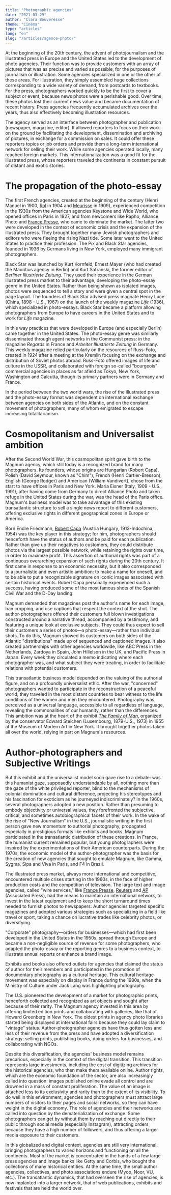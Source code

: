 ```yaml
---
title: "Photographic agencies"
date: "2021-03-29"
author: "Clara Bouveresse"
theme: "Cinéma"
type: "articles"
lang: "en"
slug: "/articles/agence-photo/"
---
```


At the beginning of the 20th century, the advent of photojournalism
and the illustrated press in Europe and the United States led to the
development of photo agencies. Their function was to provide customers
with an array of pictures that was as precise and varied as possible,
for the purposes of journalism or illustration. Some agencies
specialized in one or the other of these areas. For illustration, they
simply assembled huge collections corresponding to a wide variety of
demand, from postcards to textbooks. For the press, photographers worked
quickly to be the first to cover a subject or event, because news photos
were a perishable good. Over time, these photos lost their current news
value and became documentation of recent history. Press agencies
frequently accumulated archives over the years, thus also effectively
becoming illustration resources.

The agency served as an interface between photographer and publication
(newspaper, magazine, editor). It allowed reporters to focus on their
work on the ground by facilitating the development, dissemination and
archiving of pictures, in exchange for a commission on sales. It could
offer these reporters topics or job orders and provide them a long-term
international network for selling their work. While some agencies
operated locally, many reached foreign markets. This
internationalization was a good fit for the illustrated press, whose
reporters traveled the continents in constant pursuit of distant and
exotic stories.

# The propagation of the photo-essay

The first French agencies, created at the beginning of the century
(Henri Manuel in 1900, [Rol](http://blog.bnf.fr/gallica/index.php/2015/09/14/les-repertoires-thematiques-de-lagence-rol-1904-1937/) in 1904 and [Meurisse](http://blog.bnf.fr/gallica/index.php/2011/04/12/les-photographies-de-lagence-meurisse/) in 1909), experienced
competition in the 1930s from the American agencies Keystone and Wide
World, who opened offices in Paris in 1927, and from newcomers like
Rapho, Alliance Photo and [France
Presse](https://www.afp.com/fr/lagence/lafp-en-dates), who came to dominate the
market. The latter two were developed in the context of economic crisis
and the expansion of the illustrated press. They brought together many
Jewish photographers and editors who were fleeing the rising Nazi tide.
Some later went to the United States to practice their profession. The
Pix and Black Star agencies, founded in 1936 by Germans living in New
York, employed many immigrant photographers.

Black Star was launched by Kurt Kornfeld, Ernest Mayer (who had created
the Mauritius agency in Berlin) and Kurt Safranski, the former editor of
_Berliner Illustrierte Zeitung_. They used their experience in the
German illustrated press market to their advantage, developing the
photo-essay genre in the United States. Rather than being shown as
isolated images, photos were sequenced to tell a story and were given a
central spot in the page layout. The founders of Black Star advised
press magnate Henry Luce (China, 1898 - U.S., 1967) on the launch of the
weekly magazine _Life_ (1936), which specialized in photo-essays. Black
Star became a platform allowing photographers from Europe to have
careers in the United States and to work for _Life_ magazine.

In this way practices that were developed in Europe (and especially
Berlin) came together in the United States. The photo-essay genre was
similarly disseminated through agent networks in the Communist press: in
the magazine _Regards_ in France and _Arbeiter Illustrierte Zeitung_ in
Germany. This weekly magazine relied particularly on the resources of
Russ-Foto, created in 1924 after a meeting at the Kremlin focusing on
the exchange and distribution of Soviet photos abroad. Russ-Foto offered
images of life and culture in the USSR, and collaborated with foreign
so-called "bourgeois" commercial agencies in places as far afield as
Tokyo, New York, Washington and Calcutta, though its primary partners
were in Germany and France.

In the period between the two world wars, the rise of the illustrated
press and the photo-essay format was dependent on international exchange
between agencies on both sides of the Atlantic, and on the constant
movement of photographers, many of whom emigrated to escape increasing
totalitarianism.

<div class="tracs-resource center" data-id="338"></div>

<div class="tracs-resource center" data-id="339"></div>

# Cosmopolitanism and Universalist ambition

After the Second World War, this cosmopolitan spirit gave birth to the
Magnum agency, which still today is a recognized brand for many
photographers. Its founders, whose origins are Hungarian (Robert Capa),
Polish (David Seymour, known as "Chim"), French (Henri Cartier-Bresson),
English (George Rodger) and American (William Vandivert), chose from the
start to have offices in Paris and New York. Maria Eisner (Italy, 1909 -
U.S., 1991), after having come from Germany to direct Alliance Photo and
taken refuge in the United States during the war, was the head of the
Paris office. Magnum's business model was to take advantage of this
existing transatlantic structure to sell a single news report to
different customers, offering exclusive rights in different geographical
zones in Europe or America.

Born Endre Friedmann, [Robert Capa](https://transatlantic-cultures.org/en/catalog/la-photographie-americaine-une-invention-europeenne) (Austria Hungary, 1913-Indochina, 1954) was the key player in this strategy; for him, photographers should
henceforth have the status of authors and be paid for each publication.
Rather than give up their negatives to customers, they could distribute
photos via the largest possible network, while retaining the rights over
time, in order to maximize profit. This assertion of authorial rights
was part of a continuous overarching expansion of such rights during the
20th century. It first came in response to an economic necessity, but
it also corresponded to a journalistic and even artistic ambition: to
make a name for oneself, and to be able to put a recognizable signature
on iconic images associated with certain historical events. Robert Capa
personally experienced such a success, having produced some of the most
famous shots of the Spanish Civil War and the D-Day landing.

<div class="tracs-resource center" data-id="345"></div>

Magnum demanded that magazines post the author's name for each image,
ban cropping, and use captions that respect the context of the shot. The
author-photographers offered their customers full blown investigations
constructed around a narrative thread, accompanied by a testimony, and
featuring a unique look at exclusive subjects. They could thus expect to
sell their customers a series of photos—a photo-essay—rather than
individual shots. To do this, Magnum showed its customers on both sides
of the Atlantic "distributions" made up of sequenced and captioned
images. It also created partnerships with other agencies worldwide, like
ABC Press in the Netherlands, Zardoya in Spain, John Hillelson in the
UK, and Pacific Press in Japan. Every week they circulated a memo
indicating where each photographer was, and what subject they were
treating, in order to facilitate relations with potential customers.

<div class="tracs-resource center" data-id="342"></div>

<div class="tracs-resource center" data-id="343"></div>

This transatlantic business model depended on the valuing of the
authorial figure, and on a profoundly universalist ethic. After the war,
"concerned" photographers wanted to participate in the reconstruction of
a peaceful world; they traveled in the most distant countries to bear
witness to the life conditions of the women and men they encountered.
Photography was perceived as a universal language, accessible to all
regardless of language, revealing the commonalities of our humanity,
rather than the differences. This ambition was at the heart of the
exhibit [_The Family of
Man_](https://www.moma.org/calendar/exhibitions/2429), organized by the conservator Edward
Steichen (Luxembourg, 1879-U.S., 1973) in 1955 at the Museum of Modern
Art in New York. It brought together photos taken all over the world,
relying in part on Magnum's resources.

<div class="tracs-resource center" data-id="344"></div>

# Author-photographers and Subjective Writings

But this exhibit and the universalist model soon gave rise to a debate:
was this humanist gaze, supposedly understandable by all, nothing more
than the gaze of the white privileged reporter, blind to the mechanisms
of colonial domination and cultural difference, projecting his
stereotypes and his fascination for exoticism as he journeyed
indiscriminately? In the 1960s, several photographers adopted a new
position. Rather than presuming to embody objectivity or universal
values, they forefronted the subjective, critical, and sometimes
autobiographical facets of their work. In the wake of the rise of "New
Journalism" in the U.S., journalistic writing in the first person gave
new momentum to authorial photography, propagated especially in
prestigious formats like exhibits and books. Magnum participated in the
transatlantic distribution of these creations. In France, the humanist
current remained popular, but young photographers were inspired by the
experimentations of their American counterparts. During the 1970s, the
economic model of the author-photographer was the basis for the creation
of new agencies that sought to emulate Magnum, like Gamma, Sygma, Sipa
and Viva in Paris, and F4 in Brazil.

<div class="tracs-resource center" data-id="346"></div>

The illustrated press market, always more international and competitive,
encountered multiple crises starting in the 1960s, in the face of higher
production costs and the competition of television. The large text and
image agencies, called "wire services," like [France
Presse](https://www.afp.com/fr/produits-services/photo),
[Reuters](https://pictures.reuters.com/) and
[AP](http://www.apimages.com/) (Associated Press), had the means to maintain an international
network, to invest in the latest equipment and to keep the short
turnaround times needed to furnish photos to newspapers. Author agencies
targeted specific magazines and adopted various strategies such as
specializing in a field like travel or sport, taking a chance on
lucrative trades like celebrity photos, or diversifying.

"Corporate" photography—orders for businesses—which had first been
developed in the United States in the 1950s, spread through Europe and
became a non-negligible source of revenue for some photographers, who
adapted the photo-essay or the reporting genres to a business context,
to illustrate annual reports or enhance a brand image.

Exhibits and books also offered outlets for agencies that claimed the
status of author for their members and participated in the promotion of
documentary photography as a cultural heritage. This cultural heritage
movement was especially on display in France during the 1980s, when the
Ministry of Culture under Jack Lang was highlighting photography.

The U.S. pioneered the development of a market for photographic prints,
henceforth collected and recognized as art objects and sought after
because of their rarity. The Magnum agency invested in this area by
offering limited edition prints and collaborating with galleries, like
that of Howard Greenberg in New York. The oldest prints in agency photo
libraries started being displayed at international fairs because they
could lay claim to "vintage" status. Author-photographer agencies have
thus gotten less and less of their revenue from the press and have
adopted a diversification strategy: selling prints, publishing books,
doing orders for businesses, and collaborating with NGOs.

Despite this diversification, the agencies' business model remains
precarious, especially in the context of the digital transition. This
transition represents large investments, including the cost of
digitizing archives for the historical agencies, who then make them
available online. Author rights, which are the economic foundation of
the sector, are also increasingly called into question: images published
online evade all control and are drowned in a mass of constant
proliferation. The value of an image is attached less to its exclusivity
and rarity than to the extent of its visibility. To do well in this
environment, agencies and photographers must attract large numbers of
visitors to their pages and social networks, so they can have weight in
the digital economy. The role of agencies and their networks are called
into question by the dematerialization of exchange. Some photographers
can get by without them by reaching out directly to their public through
social media (especially Instagram), attracting orders because they have
a high number of followers, and thus offering a larger media exposure to
their customers.

In this globalized and digital context, agencies are still very
international, bringing photographers to varied horizons and functioning
on all the continents. Most of the market is concentrated in the hands
of a few large press agencies and image banks like Getty and Corbis, who
bought the collections of many historical entities. At the same time,
the small author agencies, collectives, and photo associations endure
(Myop, Noor, VU, etc.). The transatlantic dynamics, that had overseen
the rise of agencies, is now implanted into a larger network, that of
web publications, exhibits and festivals that are held the world over.
